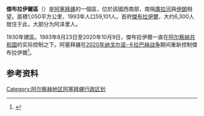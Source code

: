 {{Infobox settlement
| other_name                            = Jabrayil District
| type = [[阿塞拜疆行政区划|区]]
| parts_type = 定居点<ref name="preslib">{{cite web |url=https://files.preslib.az/projects/azerbaijan/gl2.pdf |title=İnzibati-ərazi vahidləri |author=<!--Not stated--> |date= |website=preslib.az |publisher= |access-date=28 February 2021 |quote= |archive-date=2021-05-12 |archive-url=https://web.archive.org/web/20210512173320/https://files.preslib.az/projects/azerbaijan/gl2.pdf }}</ref>
| parts                           = 93
| established_title = 建立
| established_date                = 1930-08-08
| image_map                       = Jabrayil District in Azerbaijan 2021.svg
| map_caption                     = 在阿塞拜疆的位置
| subdivision_type                = [[国家|国家]]
| subdivision_name                = {{flag|Azerbaijan}}
| subdivision_type1 = [[阿塞拜疆行政区划|经济区]]
| subdivision_name1               = Eastern Zangezur
| population_as_of = {{tsl|en|Census in Azerbaijan||2020}}
| population_footnotes = <ref name="statgov">{{cite web |url=https://www.stat.gov.az/source/demoqraphy/ap/az/population_2020.zip |title=Population of Azerbaijan |author=<!--Not stated--> |date= |website=stat.gov.az |publisher=[[阿塞拜疆国家统计委员会|State Statistics Committee]] |access-date=22 February 2021 |quote= |archive-date=2020-06-30 |archive-url=https://web.archive.org/web/20200630134755/https://www.stat.gov.az/source/demoqraphy/ap/az/population_2020.zip }}</ref>
| population_total                = 81700
| area_total_km2                  = 1050
| population_density_km2 = auto
| postal_code                     = 1400
| seat_type                       = 首府
| seat = [[傑布拉伊爾|傑布拉伊爾]]（名义上）<br>{{tsl|en|Jojug Marjanly||Jojug Marjanly}}（实际）
| timezone                        = [[阿塞拜疆标准时间|AZT]]
| utc_offset = +4
| website = {{URL|cabrail-ih.gov.az}}
}}
'''傑布拉伊爾區'''（{{lang-az|Cəbrayıl rayonu}}）是[[阿塞拜疆|阿塞拜疆]]的一個區，位於該國西南部，南隔[[庫拉河|庫拉河]]與[[伊朗|伊朗]]相望。面積1,050平方公里，1993年人口59,101人。首府[[傑布拉伊爾|傑布拉伊爾]]，大约6,300人居住于此，大部分为阿泽里人。

1930年建區。1993年8月23日至2020年10月9日，傑布拉伊爾一直在[[阿尔察赫共和国|阿尔察赫共和国]]的实际控制之下。阿塞拜疆在[[2020年纳戈尔诺-卡拉巴赫战争|2020年纳戈尔诺-卡拉巴赫战争]]期间重新控制傑布拉伊爾<ref>{{cite web|url=https://mod.gov.az/az/news/cebrayil-seherinde-azerbaycan-bayragi-dalgalanir-video-32783.html|title=Cəbrayıl şəhərində Azərbaycan Bayrağı dalğalanır - VİDEO|publisher=Ministry of Defense of Azerbaijan|language=Azerbaijani|date=9 October 2020|accessdate=9 October 2020|archive-date=2020-10-10|archive-url=https://web.archive.org/web/20201010185211/https://mod.gov.az/az/news/cebrayil-seherinde-azerbaycan-bayragi-dalgalanir-video-32783.html|dead-url=no}}</ref>。

==参考资料==
{{refs}}

{{coord|display=title}}
{{亞塞拜然行政區劃}}
{{Authority control}}

[[Category:阿尔察赫地区阿塞拜疆行政区划|Category:阿尔察赫地区阿塞拜疆行政区划]]
{{Azerbaijan-geo-stub}}